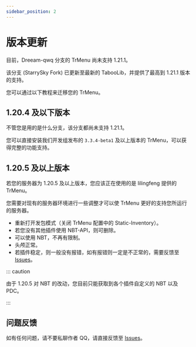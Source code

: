 ```yaml
---
sidebar_position: 2
---
```


# 版本更新

目前，Dreeam-qwq 分支的 TrMenu 尚未支持 1.21.1。

该分支 (StarrySky Fork) 已更新至最新的 TabooLib，并提供了最高到 1.21.1 版本的支持。

您可以通过以下教程来迁移您的 TrMenu。

## 1.20.4 及以下版本

不管您是用的是什么分支，该分支都尚未支持 1.21.1。

您可以直接安装我们开发组发布的 `3.3.4-beta1` 及以上版本的 TrMenu，可以获得完整的功能支持。

## 1.20.5 及以上版本

若您的服务器为 1.20.5 及以上版本，您应该正在使用的是 lilingfeng 提供的 TrMenu。

您需要对现有的服务器环境进行一些调整才可以使 TrMenu 更好的支持您所运行的服务器。

- 重新打开发包模式（关闭 TrMenu 配置中的 Static-Inventory）。
- 若您没有其他插件使用 NBT-API，则可删除。
- 可以使用 NBT，不再有限制。
- 头颅正常。
- 若插件稳定，则一般没有报错，如有报错则一定是不正常的，需要反馈至 [Issues](https://github.com/MCStarrySky/TrMenu/issues)。

::: caution

由于 1.20.5 对 NBT 的改动，您目前只能获取到各个插件自定义的 NBT 以及 PDC。

:::

## 问题反馈

如有任何问题，请不要私聊作者 QQ，请直接反馈至 [Issues](https://github.com/MCStarrySky/TrMenu/issues)。
